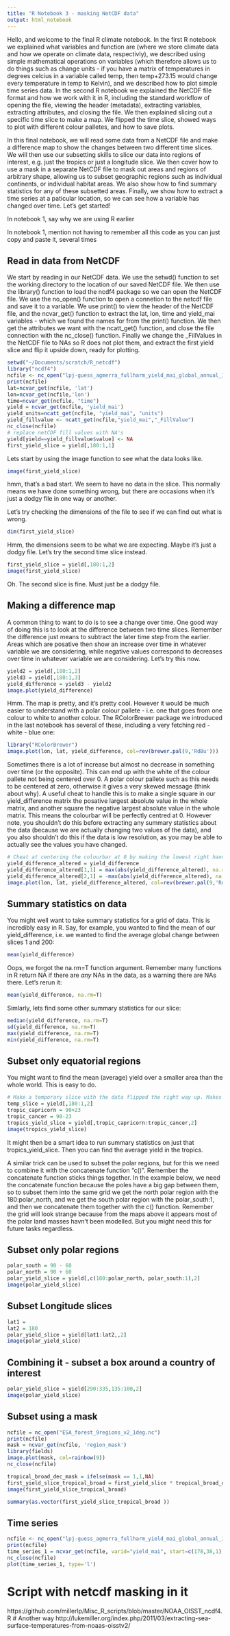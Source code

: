 ```yaml
---
title: "R Notebook 3 - masking NetCDF data"
output: html_notebook
---
```


Hello, and welcome to the final R climate notebook. In the first R notebook we explained what variables and function are (where we store climate data and how we operate on climate data, respectivly), we described using simple mathematical operations on variables (which therefore allows us to do things such as change units - if you have a matrix of temperatures in degrees celcius in a variable called temp, then temp+273.15 would change every temperature in temp to Kelvin), and we described how to plot simple time series data. In the second R notebook we explained the NetCDF file format and how we work with it in R, including the standard workflow of opening the file, viewing the header (metadata), extracting variables, extracting attributes, and closing the file. We then explained slicing out a specific time slice to make a map. We flipped the time slice, showed ways to plot with different colour palletes, and how to save plots. 

In this final notebook, we will read some data from a NetCDF file and make a difference map to show the changes between two different time slices. We will then use our subsetting skills to slice our data into regions of interest, e.g. just the tropics or just a longitude slice. We then cover how to use a mask in a separate NetCDF file to mask out areas and regions of arbitrary shape, allowing us to subset geographic regions such as individual continents, or individual habitat areas. We also show how to find summary statistics for any of these subsetted areas. Finally, we show how to extract a time series at a paticular location, so we can see how a variable has changed over time. Let's get started! 


In notebook 1, say why we are using R earlier 

In notebook 1, mention not having to remember all this code as you can just copy and paste it, several times

## Read in data from NetCDF
We start by reading in our NetCDF data. We use the setwd() function to set the working directory to the location of our saved NetCDF file. We then use the library() function to load the ncdf4 package so we can open the NetCDF file. We use the no_open() function to open a connetion to the netcdf file and save it to a variable. We use print() to view the header of the NetCDF file, and the ncvar_get() function to extract the lat, lon, time and yield_mai variables - which we found the names for from the print() function. We then get the attributes we want with the ncatt_get() function, and close the file connection with the nc_close() function. Finally we change the _FillValues in the NetCDF file to NAs so R does not plot them, and extract the first yield slice and flip it upside down, ready for plotting. 
```r
setwd("~/Documents/scratch/R_netcdf")
library("ncdf4")
ncfile <- nc_open("lpj-guess_agmerra_fullharm_yield_mai_global_annual_1980_2010_C360_T0_W0_N60_A0_1deg.nc4")
print(ncfile)
lat=ncvar_get(ncfile, 'lat')
lon=ncvar_get(ncfile,'lon')
time=ncvar_get(ncfile, "time")
yield = ncvar_get(ncfile, 'yield_mai')
yield_units=ncatt_get(ncfile, "yield_mai", "units")
yield_fillvalue <- ncatt_get(ncfile,"yield_mai","_FillValue")
nc_close(ncfile)
# replace netCDF fill values with NA's
yield[yield==yield_fillvalue$value] <- NA
first_yield_slice = yield[,180:1,1]
```

Lets start by using the image function to see what the data looks like. 

```r
image(first_yield_slice)
```

hmm, that's a bad start. We seem to have no data in the slice. This normally means we have done something wrong, but there are occasions when it's just a dodgy file in one way or another. 

Let's try checking the dimensions of the file to see if we can find out what is wrong. 

```r
dim(first_yield_slice)
```

Hmm, the dimensions seem to be what we are expecting. Maybe it's just a dodgy file. Let's try the second time slice instead. 

```r
first_yield_slice = yield[,180:1,2]
image(first_yield_slice)
```

Oh. The second slice is fine. Must just be a dodgy file. 

## Making a difference map 
A common thing to want to do is to see a change over time. One good way of doing this is to look at the difference between two time slices. Remember the difference just means to subtract the later time step from the earlier. Areas which are posative then show an increase over time in whatever variable we are considering, while negative values correspond to decreases over time in whatever variable we are considering. Let's try this now. 

```r
yield2 = yield[,180:1,2]
yield3 = yield[,180:1,3]
yield_difference = yield3 - yield2
image.plot(yield_difference)
```


Hmm. The map is pretty, and it's pretty cool. However it would be much easier to understand with a polar colour pallete - i.e. one that goes from one colour to white to another colour. The RColorBrewer package we introduced in the last notebook has several of these, including a very fetching red - white - blue one:

```r
library("RColorBrewer")
image.plot(lon, lat, yield_difference, col=rev(brewer.pal(9,'RdBu')))
```

Sometimes there is a lot of increase but almost no decrease in something over time (or the opposite). This can end up with the white of the colour pallete not being centered over 0. A polar colour pallete such as this needs to be centered at zero, otherwise it gives a very skewed message (think about why). A useful cheat to handle this is to make a single square in our yield_difference matrix the posative largest absolute value in the whole matrix, and another square the negative largest absolute value in the whole matrix. This means the colourbar will be perfectly centred at 0. However note, you shouldn't do this before extracting any summary statistics about the data (because we are actually changing two values of the data), and you also shouldn't do this if the data is low resolution, as you may be able to actually see the values you have changed. 
```r
# Cheat at centering the colourbar at 0 by making the lowest right hand corner the posative maximum absolute value, and making the square next to it the negative maximum absolute value. Do not do this before taking summary statistics of the data, as we are actually changing the data to make it plot how we want it to. Also do not use with low resolution data, as you may be able to see the values you have changed. 
yield_difference_altered = yield_difference
yield_difference_altered[1,1] = max(abs(yield_difference_altered), na.rm=T)
yield_difference_altered[2,1] = -max(abs(yield_difference_altered), na.rm=T)
image.plot(lon, lat, yield_difference_altered, col=rev(brewer.pal(9,'RdBu')))
```


## Summary statistics on data 
You might well want to take summary statistics for a grid of data. This is incredibly easy in R. Say, for example, you wanted to find the mean of our yield_difference, i.e. we wanted to find the average global change between slices 1 and 200:

```r
mean(yield_difference)
```
Oops, we forgot the na.rm=T function argument. Remember many functions in R return NA if there are *any* NAs in the data, as a warning there are NAs there. Let's rerun it:

```r
mean(yield_difference, na.rm=T)
```

Simlarly, lets find some other summary statistics for our slice:
```r
median(yield_difference, na.rm=T)
sd(yield_difference, na.rm=T)
max(yield_difference, na.rm=T)
min(yield_difference, na.rm=T)
```


## Subset only equatorial regions 
You might want to find the mean (average) yield over a smaller area than the whole world. This is easy to do. 
```r
# Make a temporary slice with the data flipped the right way up. Makes everything less complicated! 
temp_slice = yield[,180:1,2]
tropic_capricorn = 90+23
tropic_cancer = 90-23 
tropics_yield_slice = yield[,tropic_capricorn:tropic_cancer,2]
image(tropics_yield_slice)
```
It might then be a smart idea to run summary statistics on just that tropics_yield_slice. Then you can find the average yield in the tropics. 

A similar trick can be used to subset the polar regions, but for this we need to combine it with the concatenate function "c()". Remember the concatenate function sticks things together. In the example below, we need the concatenate function because the poles have a big gap between them, so to subset them into the same grid we get the north polar region with the 180:polar_north, and we get the south polar region with the polar_south:1, and then we concatenate them together with the c() function. Remember the grid will look strange because from the maps above it appears most of the polar land masses havn't been modelled. But you might need this for future tasks regardless. 

## Subset only polar regions 
```r
polar_south = 90 - 60
polar_north = 90 + 60 
polar_yield_slice = yield[,c(180:polar_north, polar_south:1),2]
image(polar_yield_slice)
```

## Subset Longitude slices 

```r
lat1 = 
lat2 = 180
polar_yield_slice = yield[lat1:lat2,,2]
image(polar_yield_slice)
```

## Combining it - subset a box around a country of interest 

```r
polar_yield_slice = yield[290:335,135:100,2]
image(polar_yield_slice)
```
## Subset using a mask 

```r
ncfile = nc_open("ESA_forest_9regions_v2_1deg.nc")
print(ncfile)
mask = ncvar_get(ncfile, 'region_mask')
library(fields)
image.plot(mask, col=rainbow(9))
nc_close(ncfile)
```


```r
tropical_broad_dec_mask = ifelse(mask == 1,1,NA)
first_yield_slice_tropical_broad = first_yield_slice * tropical_broad_dec_mask
image(first_yield_slice_tropical_broad)
```

```r
summary(as.vector(first_yield_slice_tropical_broad ))
```


## Time series 

```r
ncfile <- nc_open("lpj-guess_agmerra_fullharm_yield_mai_global_annual_1980_2010_C360_T0_W0_N60_A0_1deg.nc4")
print(ncfile)
time_series_1 = ncvar_get(ncfile, varid="yield_mai", start=c(178,38,1), count=c(1,1,length(time)))
nc_close(ncfile)
plot(time_series_1, type='l')
```




# Script with netcdf masking in it 
https://github.com/millerlp/Misc_R_scripts/blob/master/NOAA_OISST_ncdf4.R
# Another way 
http://lukemiller.org/index.php/2011/03/extracting-sea-surface-temperatures-from-noaas-oisstv2/


